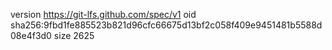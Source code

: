 version https://git-lfs.github.com/spec/v1
oid sha256:9fbd1fe885523b821d96cfc66675d13bf2c058f409e9451481b5588d08e4f3d0
size 2625
